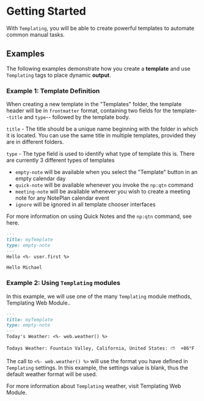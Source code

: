 
# Getting Started

With `Templating`, you will be able to create powerful templates to automate common manual tasks.

## Examples

The following examples demonstrate how you create a **template** and use `Templating` tags to place dynamic **output**.

### Example 1: Template Definition
When creating a new template in the "Templates" folder, the template header will be in `frontmatter` format, containing two fields for the template--`title` and `type`-- followed by the template body.

`title` - The title should be a unique name beginning with the folder in which it is located. You can use the same title in multiple templates, provided they are in different folders.

`type` - The type field is used to identify what type of template this is.  There are currently 3 different types of templates
- `empty-note` will be available when you select the "Template" button in an empty calendar day
- `quick-note` will be available whenever you invoke the `np:qtn` command
- `meeting-note` will be available whenever you wish to create a meeting note for any NotePlan calendar event
- `ignore` will be ignored in all template chooser interfaces

For more information on using Quick Notes and the `np:qtn` command, see <Link href="templating-quicknotes">here</Link>.


```markdown
---
title: myTemplate
type: empty-note
---
Hello <%- user.first %>
```

```text
Hello Michael
```


### Example 2: Using `Templating` modules
In this example, we will use one of the many `Templating` module methods, <Link href="templating-modules-web">Templating Web Module.</Link>.


```markdown
---
title: myTemplate
type: empty-note
---
Today's Weather: <%- web.weather() %>
```


```text
Todays Weather: Fountain Valley, California, United States: ⛅️  +86°F
```

The call to `<%- web.weather() %>` will use the format you have defined in `Templating` <Link href="templating-settings">settings</Link>. In this example, the settings value is blank, thus the default weather format will be used.

For more information about `Templating` weather, visit <Link href="templating-modules-web">Templating Web Module</Link>.

